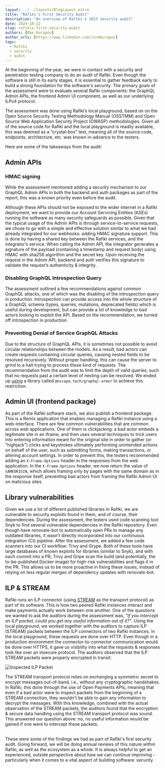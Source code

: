 ```yaml
---
layout: ../../layouts/BlogLayout.astro
title: "Rafiki's First Security Audit"
description: "An overview of Rafiki's 2023 security audit"
date: 2024-10-22
slug: rafikis-first-security-audit
authors: [Max Kurapov]
author_urls: [https://www.linkedin.com/in/mkurapov]
tags:
  - Rafiki
  - security
  - audit
---
```


At the beginning of the year, we were in contact with a security and penetration testing company to do an audit of Rafiki. Even though the software is still in its early stages, it is essential to gather feedback early to build a strong foundation for the software's security. The primary goals of the assessment were to evaluate several Rafiki components: the GraphQL Admin APIs, the frontend Admin UI component, as well as our underlying ILPv4 protocol.

The assessment was done using Rafiki’s local playground, based on on the Open Source Security Testing Methodology Manual (OSSTMM) and Open Source Web Application Security Project (OWASP) methodologies. Given all of the source code for Rafiki and the local playground is readily available, this was deemed as a “crystal-box” test, meaning all of the source code, endpoints, architecture, etc. was known in-advance to the testers. 

Here are some of the takeaways from the audit:

## Admin APIs
### HMAC signing
While the assessment mentioned adding a security mechanism to our GraphQL Admin APIs in both the backend and auth packages as part of the report, this was a known priority even before the audit.

Although these APIs should not be exposed to the wider internet in a Rafiki deployment, we want to provide our Account Servicing Entities (ASEs) running the software as many security safeguards as possible. Given that the typical usage of the Admin APIs is through service-to-service requests, we chose to go with a simple and effective solution similar to what we had already integrated for our webhooks: adding HMAC signature support. This is done by having a shared key between the Rafiki services, and the integrator’s service. When calling the Admin API, the integrator generates a signature of the payload (containing a timestamp and request body) using HMAC with sha256 algorithm and the secret key. Upon receiving the request in the Admin API, backend and auth verifies this signature to validate the request’s authenticity & integrity.

### Disabling GraphQL Introspection Query
The assessment outlined a few recommendations against common GraphQL attacks, one of which was the disabling of the introspection query in production. Introspection can provide access into the whole structure of a GraphQL schema (types, queries, mutations, deprecated fields) which is useful during development, but can provide a lot of knowledge to bad actors looking to exploit the API. Based on the recommendation, we turned off introspection in production.

### Preventing Denial of Service GraphQL Attacks
Due to the structure of GraphQL APIs, it is sometimes not possible to avoid circular relationships between the models. As a result, bad actors can create requests containing circular queries, causing nested fields to be resolved recursively. Without proper handling, this can cause the server to grind to a halt trying to process these kind of requests. The recommendation from the audit was to limit the depth of valid queries, such that no requests past a certain level of nesting can be resolved. We ended up [using](https://github.com/interledger/rafiki/pull/2537) a library called `@escape.tech/graphql-armor` to achieve this restriction.

## Admin UI (frontend package)
As part of the Rafiki software stack, we also publish a frontend package. This is a Remix application that enables managing a Rafiki instance using a web-interface. There are few common vulnerabilities that are common across web applications. One of them is clickjacking: a bad actor embeds a legitimate site in an iframe, and then uses several techniques to trick users into entering information meant for the original site in order to gather (or "highjack") clicks and keystrokes ultimately performing unintended actions on behalf of the user, such as submitting forms, making transactions, or altering account settings. In order to prevent this, the testers recommended adding an `X-Frame-Options` header in the responses from the web application. In the `X-Frame-Options` header, we now return the value of `SAMEORIGIN`, which allows framing only by pages with the same domain as in the response itself, preventing bad actors from framing the Rafiki Admin UI on malicious sites.

## Library vulnerabilities
Given we use a lot of different published libraries in Rafiki, we are vulnerable to security exploits found in them, and of course, their dependencies. During the assessment, the testers used code scanning tool Snyk to find several vulnerable dependencies in the Rafiki repository. Even though have renovate-bot to automatically open PRs to manage any outdated libraries, it wasn’t directly incorporated into our continuous integration (CI) pipeline. After the assessment, we added a few code scanners into our CI workflow: Trivy and Grype. Both of these tools have large databases of known exploits for libraries (similar to Snyk), and with each commit into a PR, Trivy and Gripe scan the build (and potentially, the to-be-published Docker image) for high-risk vulnerabilities and flags it in the PR. This allows us to be more proactive in fixing these issues, instead of relying on less regular merges of dependency updates with renovate-bot.

## ILP & STREAM
Rafiki runs an ILP connector (using [STREAM](https://interledger.org/developers/rfcs/stream-protocol/) as the transport protocol) as part of its software. This is how two peered Rafiki instances interact and make payments actually work between one another.
One of the questions we wanted to ask the auditors during the assessment was, _"if you intercept an ILP packet, could you get any useful information out of it?"_. Using the local playground, we worked together with the auditors to capture ILP (STREAM) packets between the ILP connectors of two Rafiki instances. In the local playground, these requests are done over HTTP. Even though in a production environment the connector-to-connector communication would be done over HTTPS, it gave us visibility into what the requests & responses look like over an insecure protocol. The auditors observed that the ILP STREAM packets were properly encrypted in transit:

![Inspected ILP Packet](/developers/img/blog/2024-10-22/packet.png)

The STREAM transport protocol relies on exchanging a symmetric secret to encrypt messages out-of-band, i.e., without any cryptographic handshakes. In Rafiki, this done through the use of Open Payments APIs, meaning that even if a bad actor were to inspect packets from the beginning of a STREAM connection, they wouldn't be able to gain any information to decrypt the messages. With this knowledge, combined with the actual observation of the STREAM packets, the auditors found that the encryption & secure data handling using the STREAM transport protocol was sound. This answered our question above: no, no useful information would be gained if one were to intercept these packets.

<br/>
These were some of the findings we had as part of Rafiki's first security audit.
Going forward, we will be doing annual reviews of this nature within Rafiki, as well as the ecosystem as a whole. It is always helpful to get an experienced, outside perspective about how we can continue improving - particularly when it comes to a vital aspect of building software: security.


